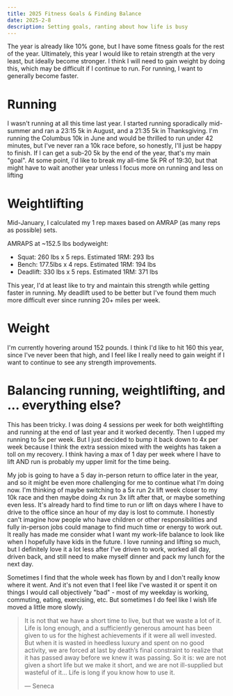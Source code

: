 ```yaml
---
title: 2025 Fitness Goals & Finding Balance
date: 2025-2-8
description: Setting goals, ranting about how life is busy
---
```


The year is already like 10% gone, but I have some fitness goals for the rest of the year. Ultimately, this year I would like to retain strength at the very least, but ideally become stronger. I think I will need to gain weight by doing this, which may be difficult if I continue to run. For running, I want to generally become faster.

# Running

I wasn't running at all this time last year. I started running sporadically mid-summer and ran a 23:15 5k in August, and a 21:35 5k in Thanksgiving. I'm running the Columbus 10k in June and would be thrilled to run under 42 minutes, but I've never ran a 10k race before, so honestly, I'll just be happy to finish. If I can get a sub-20 5k by the end of the year, that's my main "goal". At some point, I'd like to break my all-time 5k PR of 19:30, but that might have to wait another year unless I focus more on running and less on lifting

# Weightlifting

Mid-January, I calculated my 1 rep maxes based on AMRAP (as many reps as possible) sets.

AMRAPS at ~152.5 lbs bodyweight:
- Squat: 260 lbs x 5 reps. Estimated 1RM: 293 lbs
- Bench: 177.5lbs x 4 reps. Estimated 1RM: 194 lbs
- Deadlift: 330 lbs x 5 reps. Estimated 1RM: 371 lbs

This year, I'd at least like to try and maintain this strength while getting faster in running. My deadlift used to be better but I've found them much more difficult ever since running 20+ miles per week.

# Weight

I'm currently hovering around 152 pounds. I think I'd like to hit 160 this year, since I've never been that high, and I feel like I really need to gain weight if I want to continue to see any strength improvements. 

# Balancing running, weightlifting, and ... everything else?

This has been tricky. I was doing 4 sessions per week for both weightlifting and running at the end of last year and it worked decently. Then I upped my running to 5x per week. But I just decided to bump it back down to 4x per week because I think the extra session mixed with the weights has taken a toll on my recovery. I think having a max of 1 day per week where I have to lift AND run is probably my upper limit for the time being. 

My job is going to have a 5 day in-person return to office later in the year, and so it might be even more challenging for me to continue what I'm doing now. I'm thinking of maybe switching to a 5x run 2x lift week closer to my 10k race and then maybe doing 4x run 3x lift after that, or maybe something even less. It's already hard to find time to run or lift on days where I have to drive to the office since an hour of my day is lost to commute. I honestly can't imagine how people who have children or other responsibilities and fully in-person jobs could manage to find much time or energy to work out. It really has made me consider what I want my work-life balance to look like when I hopefully have kids in the future. I love running and lifting so much, but I definitely love it a lot less after I've driven to work, worked all day, driven back, and still need to make myself dinner and pack my lunch for the next day. 

Sometimes I find that the whole week has flown by and I don't really know where it went. And it's not even that I feel like I've wasted it or spent it on things I would call objectively "bad" - most of my weekday is working, commuting, eating, exercising, etc. But sometimes I do feel like I wish life moved a little more slowly.

> It is not that we have a short time to live, but that we waste a lot of it. Life is long enough, and a sufficiently generous amount has been given to us for the highest achievements if it were all well invested. But when it is wasted in heedless luxury and spent on no good activity, we are forced at last by death’s final constraint to realize that it has passed away before we knew it was passing. So it is: we are not given a short life but we make it short, and we are not ill-supplied but wasteful of it… Life is long if you know how to use it.
> 
> &mdash; Seneca